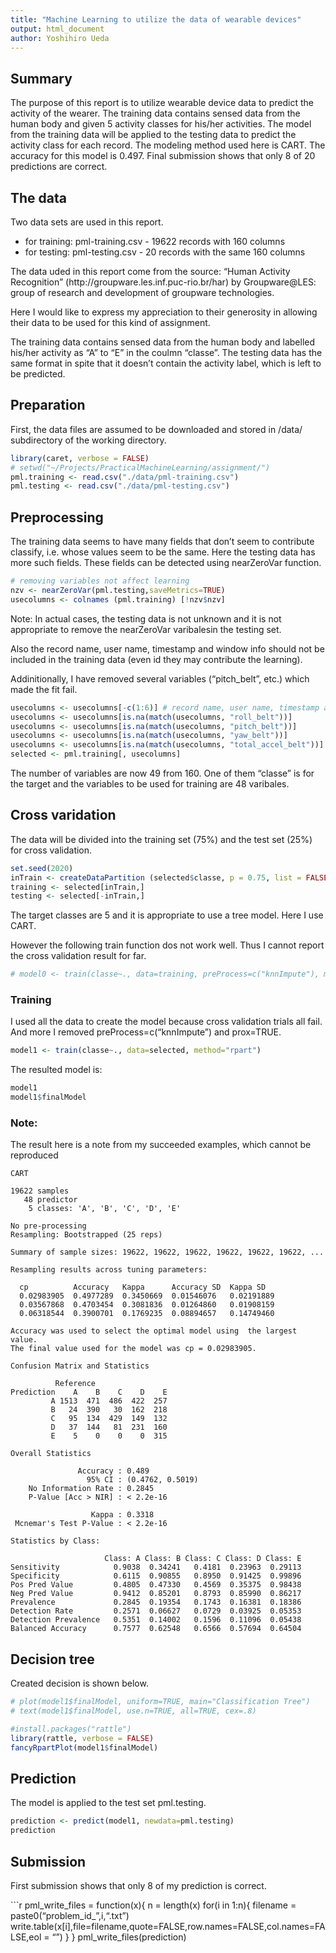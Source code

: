 ```yaml
---
title: "Machine Learning to utilize the data of wearable devices"
output: html_document
author: Yoshihiro Ueda
---
```


## Summary 

The purpose of this report is to utilize wearable device data to predict the activity of the wearer.  The training data contains sensed data from the human body and given 5 activity classes for his/her activities. The model from the training data will be applied to the testing data to predict the activity class for each record. The modeling method used here is CART.  The accuracy for this model is 0.497.  Final submission shows that only 8 of 20 predictions are correct.

## The data

Two data sets are used in this report.

* for training: pml-training.csv - 19622 records with 160 columns
* for testing:  pml-testing.csv  - 20 records with the same 160 columns

The data uded in this report come from the source: "Human Activity Recognition" (http://groupware.les.inf.puc-rio.br/har) by Groupware@LES: group of research and development of groupware technologies.

Here I would like to express my appreciation to their generosity in allowing their data to be used for this kind of assignment.

The training data contains sensed data from the human body and labelled his/her activity as "A" to "E" in the coulmn "classe".  The testing data has the same format in spite that it doesn't contain the activity label, which is left to be predicted.

## Preparation

First, the data files are assumed to be downloaded and stored in /data/ subdirectory of the working directory.

```r
library(caret, verbose = FALSE)
# setwd("~/Projects/PracticalMachineLearning/assignment/")
pml.training <- read.csv("./data/pml-training.csv")
pml.testing <- read.csv("./data/pml-testing.csv")
```

## Preprocessing

The training data seems to have many fields that don't seem to contribute classify, i.e. whose values seem to be the same.  Here the testing data has more such fields.  These fields can be detected using nearZeroVar function.  

```r
# removing variables not affect learning
nzv <- nearZeroVar(pml.testing,saveMetrics=TRUE)
usecolumns <- colnames (pml.training) [!nzv$nzv]
```

Note: In actual cases, the testing data is not unknown and it is not appropriate to remove the nearZeroVar varibalesin the testing set.

Also the record name, user name, timestamp and window info should not be included in the training data (even id they may contribute the learning).  

Addinitionally, I have removed several variables ("pitch_belt", etc.) which made the fit fail.

```r
usecolumns <- usecolumns[-c(1:6)] # record name, user name, timestamp and windows
usecolumns <- usecolumns[is.na(match(usecolumns, "roll_belt"))]
usecolumns <- usecolumns[is.na(match(usecolumns, "pitch_belt"))]
usecolumns <- usecolumns[is.na(match(usecolumns, "yaw_belt"))]
usecolumns <- usecolumns[is.na(match(usecolumns, "total_accel_belt"))]
selected <- pml.training[, usecolumns]
```

The number of variables are now 49 from 160.  One of them "classe" is for the target and the variables to be used for training are 48 varibales.

## Cross varidation

The data will be divided into the training set (75%) and the test set (25%) for cross validation.

```r
set.seed(2020)
inTrain <- createDataPartition (selected$classe, p = 0.75, list = FALSE)
training <- selected[inTrain,]
testing <- selected[-inTrain,]
```

The target classes are 5 and it is appropriate to use a tree model.  Here I use CART.

However the following train function dos not work well.  Thus I cannot report the cross validation result for far.

```r
# model0 <- train(classe~., data=training, preProcess=c("knnImpute"), method="rpart", prox=TRUE)
```

### Training

I used all the data to create the model because cross validation trials all fail.
And more I removed preProcess=c("knnImpute") and prox=TRUE.

```r
model1 <- train(classe~., data=selected, method="rpart")
```
The resulted model is:

```r
model1
model1$finalModel
```


### Note: 

The result here is a note from my succeeded examples, which cannot be reproduced 
```
CART 

19622 samples
   48 predictor
    5 classes: 'A', 'B', 'C', 'D', 'E' 

No pre-processing
Resampling: Bootstrapped (25 reps) 

Summary of sample sizes: 19622, 19622, 19622, 19622, 19622, 19622, ... 

Resampling results across tuning parameters:

  cp          Accuracy   Kappa      Accuracy SD  Kappa SD  
  0.02983905  0.4977289  0.3450669  0.01546076   0.02191889
  0.03567868  0.4703454  0.3081836  0.01264860   0.01908159
  0.06318544  0.3900701  0.1769235  0.08894657   0.14749460

Accuracy was used to select the optimal model using  the largest value.
The final value used for the model was cp = 0.02983905. 

Confusion Matrix and Statistics

          Reference
Prediction    A    B    C    D    E
         A 1513  471  486  422  257
         B   24  390   30  162  218
         C   95  134  429  149  132
         D   37  144   81  231  160
         E    5    0    0    0  315

Overall Statistics
                                          
               Accuracy : 0.489           
                 95% CI : (0.4762, 0.5019)
    No Information Rate : 0.2845          
    P-Value [Acc > NIR] : < 2.2e-16       
                                          
                  Kappa : 0.3318          
 Mcnemar's Test P-Value : < 2.2e-16       

Statistics by Class:

                     Class: A Class: B Class: C Class: D Class: E
Sensitivity            0.9038  0.34241   0.4181  0.23963  0.29113
Specificity            0.6115  0.90855   0.8950  0.91425  0.99896
Pos Pred Value         0.4805  0.47330   0.4569  0.35375  0.98438
Neg Pred Value         0.9412  0.85201   0.8793  0.85990  0.86217
Prevalence             0.2845  0.19354   0.1743  0.16381  0.18386
Detection Rate         0.2571  0.06627   0.0729  0.03925  0.05353
Detection Prevalence   0.5351  0.14002   0.1596  0.11096  0.05438
Balanced Accuracy      0.7577  0.62548   0.6566  0.57694  0.64504
```
<!-- 
> model1$finalModel
n= 19622 

node), split, n, loss, yval, (yprob)
      * denotes terminal node

 1) root 19622 14042 A (0.28 0.19 0.17 0.16 0.18)  
   2) pitch_forearm< -33.95 1578    10 A (0.99 0.0063 0 0 0) *
   3) pitch_forearm>=-33.95 18044 14032 A (0.22 0.21 0.19 0.18 0.2)  
     6) accel_belt_z>=-187.5 17009 13003 A (0.24 0.22 0.2 0.19 0.15)  
      12) magnet_dumbbell_y< 439.5 14253 10328 A (0.28 0.18 0.23 0.19 0.13)  
        24) roll_forearm< 123.5 8980  5460 A (0.39 0.17 0.18 0.16 0.095) *
        25) roll_forearm>=123.5 5273  3546 C (0.077 0.18 0.33 0.23 0.19)  
          50) magnet_dumbbell_y< 290.5 3093  1615 C (0.091 0.13 0.48 0.15 0.15) *
          51) magnet_dumbbell_y>=290.5 2180  1430 D (0.056 0.24 0.11 0.34 0.25) *
      13) magnet_dumbbell_y>=439.5 2756  1470 B (0.029 0.47 0.039 0.21 0.26) *
     7) accel_belt_z< -187.5 1035     7 E (0.0058 0.00097 0 0 0.99) *
-->

## Decision tree

Created decision is shown below.

```r
# plot(model1$finalModel, uniform=TRUE, main="Classification Tree")
# text(model1$finalModel, use.n=TRUE, all=TRUE, cex=.8)

#install.packages("rattle")
library(rattle, verbose = FALSE)
fancyRpartPlot(model1$finalModel)
```

## Prediction

The model is applied to the test set pml.testing.

```r
prediction <- predict(model1, newdata=pml.testing)
prediction
```

## Submission

First submission shows that only 8 of my prediction is correct.

```r
pml_write_files = function(x){
  n = length(x)
  for(i in 1:n){
    filename = paste0("problem_id_",i,".txt")
    write.table(x[i],file=filename,quote=FALSE,row.names=FALSE,col.names=FALSE,eol = "\r\n")
  }
}
pml_write_files(prediction)
